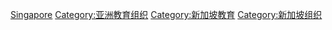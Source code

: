 [[Category:亞洲各國教育組織|Singapore]]
[[Category:亚洲教育组织|Category:亚洲教育组织]]
[[Category:新加坡教育|Category:新加坡教育]]
[[Category:新加坡组织|Category:新加坡组织]]